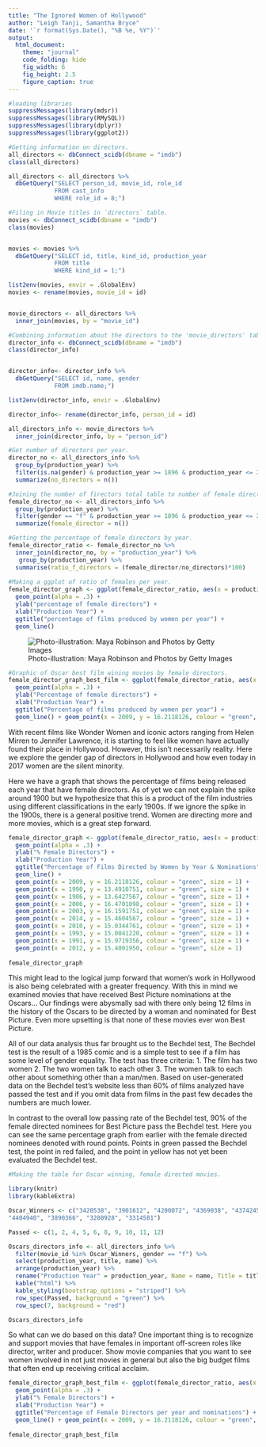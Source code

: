 ```yaml
---
title: "The Ignored Women of Hollywood"
author: "Leigh Tanji, Samantha Bryce"
date: '`r format(Sys.Date(), "%B %e, %Y")`'
output: 
  html_document:
    theme: "journal"
    code_folding: hide
    fig_width: 6 
    fig_height: 2.5
    figure_caption: true
---
```

```r
#loading libraries
suppressMessages(library(mdsr))
suppressMessages(library(RMySQL))
suppressMessages(library(dplyr))
suppressMessages(library(ggplot2))

#Getting information on directors. 
all_directors <- dbConnect_scidb(dbname = "imdb")
class(all_directors)

all_directors <- all_directors %>%
  dbGetQuery("SELECT person_id, movie_id, role_id
             FROM cast_info 
             WHERE role_id = 8;")

#Filing in Movie titles in `directors` table. 
movies <- dbConnect_scidb(dbname = "imdb")
class(movies)


movies <- movies %>%
  dbGetQuery("SELECT id, title, kind_id, production_year
             FROM title
             WHERE kind_id = 1;")

list2env(movies, envir = .GlobalEnv)
movies <- rename(movies, movie_id = id)


movie_directors <- all_directors %>%
  inner_join(movies, by = "movie_id")

#Combining information about the directors to the 'movie_directors' table. 
director_info <- dbConnect_scidb(dbname = "imdb")
class(director_info)


director_info<- director_info %>%
  dbGetQuery("SELECT id, name, gender 
             FROM imdb.name;")

list2env(director_info, envir = .GlobalEnv)

director_info<- rename(director_info, person_id = id)

all_directors_info <- movie_directors %>%
  inner_join(director_info, by = "person_id")

#Get number of directors per year. 
director_no <- all_directors_info %>%
  group_by(production_year) %>%
  filter(is.na(gender) & production_year >= 1896 & production_year <= 2017) %>%
  summarize(no_directors = n())

#Joining the number of firectors total table to number of female directors table. 
female_director_no <- all_directors_info %>%
  group_by(production_year) %>%
  filter(gender == "f" & production_year >= 1896 & production_year <= 2017) %>%
  summarize(female_director = n())

#Getting the percentage of female directors by year. 
female_director_ratio <- female_director_no %>%
  inner_join(director_no, by = "production_year") %>%
   group_by(production_year) %>%
  summarise(ratio_f_directors = (female_director/no_directors)*100)
  
#Making a ggplot of ratio of females per year.
female_director_graph <- ggplot(female_director_ratio, aes(x = production_year, y = ratio_f_directors)) + 
  geom_point(alpha = .3) +
  ylab("percentage of female directors") + 
  xlab("Production Year") + 
  ggtitle("percentage of films produced by women per year") +
  geom_line()
```

![Photo-illustration: Maya Robinson and Photos by Getty Images](http://pixel.nymag.com/imgs/daily/vulture/2015/11/02/02-female-directors-lede-3.jpg)

```r
#Graphic of Oscar best film wining movies by female directors. 
female_director_graph_best_film <- ggplot(female_director_ratio, aes(x = production_year, y = ratio_f_directors)) + 
  geom_point(alpha = .3) +
  ylab("Percentage of female directors") + 
  xlab("Production Year") + 
  ggtitle("Percentage of films produced by women per year") +
  geom_line() + geom_point(x = 2009, y = 16.2118126, colour = "green", size = 3) + geom_point(x = 1990, y = 13.4910751, colour = "green", size = 3) + geom_point(x = 1986, y = 13.6427567, colour = "green", size = 3) + geom_point(x = 2006, y = 16.4701098, colour = "green", size = 3) + geom_point(x = 2003, y = 16.1591751, colour = "green", size = 3) + geom_point(x = 2014, y = 15.4604567, colour = "green", size = 3) + geom_point(x = 2009, y = 17, colour = "red", size = 3) + geom_point(x = 2010, y = 15.0344761, colour = "green", size = 3) + geom_point(x = 1993, y = 15.0041220, colour = "green", size = 3) + geom_point(x = 1991, y = 15.9719356, colour = "yellow", size = 3) + geom_point(x = 2010, y = 16, colour = "green", size = 3) + geom_point(x = 2012, y = 15.4001950, colour = "green", size = 3) + scale_y_continuous(limits = c(0, 20)) + scale_x_continuous(limits = c(1985, 2017))

```

With recent films like Wonder Women and iconic actors ranging from Helen Mirren to Jennifer Lawrence, it is starting to feel like women have actually found their place in Hollywood. However, this isn’t necessarily reality. Here we explore the gender gap of directors in Hollywood and how even today in 2017 women are the silent minority.

Here we have a graph that shows the percentage of films being released each year that have female directors. As of yet we can not explain the spike around 1900 but we hypothesize that this is a product of the film industries using different classifications in the early 1900s. If we ignore the spike in the 1900s, there is a general positive trend. Women are directing more and more movies, which is a great step forward.

```r
female_director_graph <- ggplot(female_director_ratio, aes(x = production_year, y = ratio_f_directors)) + 
  geom_point(alpha = .3) +
  ylab("% Female Directors") + 
  xlab("Production Year") + 
  ggtitle("Percentage of Films Directed by Women by Year & Nominations") +
  geom_line() + 
  geom_point(x = 2009, y = 16.2118126, colour = "green", size = 1) + 
  geom_point(x = 1990, y = 13.4910751, colour = "green", size = 1) +
  geom_point(x = 1986, y = 13.6427567, colour = "green", size = 1) + 
  geom_point(x = 2006, y = 16.4701098, colour = "green", size = 1) + 
  geom_point(x = 2003, y = 16.1591751, colour = "green", size = 1) + 
  geom_point(x = 2014, y = 15.4604567, colour = "green", size = 1) + 
  geom_point(x = 2010, y = 15.0344761, colour = "green", size = 1) + 
  geom_point(x = 1993, y = 15.0041220, colour = "green", size = 1) + 
  geom_point(x = 1991, y = 15.9719356, colour = "green", size = 1) + 
  geom_point(x = 2012, y = 15.4001950, colour = "green", size = 1) 
  
female_director_graph 
```


This might lead to the logical jump forward that women’s work in Hollywood is also being celebrated with a greater frequency. With this in mind we examined movies that have received Best Picture nominations at the Oscars… Our findings were abysmally sad with there only being 12 films in the history of the Oscars to be directed by a woman and nominated for Best Picture. Even more upsetting is that none of these movies ever won Best Picture.

All of our data analysis thus far brought us to the Bechdel test, The Bechdel test is the result of a 1985 comic and is a simple test to see if a film has some level of gender equality. The test has three criteria:
1. The film has two women
2. The two women talk to each other
3. The women talk to each other about something other than a man/men.
Based on user-generated data on the Bechdel test’s website less than 60% of films analyzed have passed the test and if you omit data from films in the past few decades the numbers are much lower.

In contrast to the overall low passing rate of the Bechdel test, 90% of the female directed nominees for Best Picture pass the Bechdel test. Here you can see the same percentage graph from earlier with the female directed nominees denoted with round points. Points in green passed the Bechdel test, the point in red failed, and the point in yellow has not yet been evaluated the Bechdel test.

```r
#Making the table for Oscar winning, female directed movies. 

library(knitr)
library(kableExtra)

Oscar_Winners <- c("3420538", "3901612", "4200072", "4369038", "4374245", "4408215", "4565524", "4590482",
"4404940", "3890366", "3280928", "3314581")

Passed <- c(1, 2, 4, 5, 6, 8, 9, 10, 11, 12)

Oscars_directors_info <- all_directors_info %>%
  filter(movie_id %in% Oscar_Winners, gender == "f") %>%
  select(production_year, title, name) %>%
  arrange(production_year) %>% 
  rename("Production Year" = production_year, Name = name, Title = title) %>%
  kable("html") %>%
  kable_styling(bootstrap_options = "striped") %>%
  row_spec(Passed, background = "green") %>%
  row_spec(7, background = "red")

Oscars_directors_info 
```

So what can we do based on this data? One important thing is to recognize and support movies that have females in important off-screen roles like director, writer and producer. Show movie companies that you want to see women involved in not just movies in general but also the big budget films that often end up receiving critical acclaim.


```r
female_director_graph_best_film <- ggplot(female_director_ratio, aes(x = production_year, y = ratio_f_directors)) + 
  geom_point(alpha = .3) +
  ylab("% Female Directors") + 
  xlab("Production Year") + 
  ggtitle("Percentage of Female Directors per year and nominations") +
  geom_line() + geom_point(x = 2009, y = 16.2118126, colour = "green", size = 3) + geom_point(x = 1990, y = 13.4910751, colour = "green", size = 3) + geom_point(x = 1986, y = 13.6427567, colour = "green", size = 3) + geom_point(x = 2006, y = 16.4701098, colour = "green", size = 3) + geom_point(x = 2003, y = 16.1591751, colour = "green", size = 3) + geom_point(x = 2014, y = 15.4604567, colour = "green", size = 3) + geom_point(x = 2009, y = 17, colour = "red", size = 3) + geom_point(x = 2010, y = 15.0344761, colour = "green", size = 3) + geom_point(x = 1993, y = 15.0041220, colour = "green", size = 3) + geom_point(x = 1991, y = 15.9719356, colour = "yellow", size = 3) + geom_point(x = 2010, y = 16, colour = "green", size = 3) + geom_point(x = 2012, y = 15.4001950, colour = "green", size = 3) + scale_y_continuous(limits = c(0, 20)) + scale_x_continuous(limits = c(1985, 2017))
  
female_director_graph_best_film 
```














